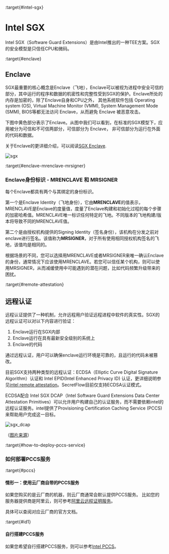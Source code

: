 :target{#intel-sgx}

# Intel SGX

Intel SGX（Software Guard Extensions）是由Intel推出的一种TEE方案。SGX的安全模型是只信任CPU和微码。

:target{#enclave}

## Enclave

SGX最重要的核心概念是Enclave（飞地），Enclave可以被视为进程中安全可信的部分，其中运行的程序和数据的机密性和完整性受到SGX的保护。Enclave所处的内存是加密的，除了Enclave自身和CPU之外， 其他系统软件包括 Operating system (OS), Virtual Machine Monitor (VMM), System Management Mode (SMM), BIOS等都无法访问 Enclave，从而避免 Enclave 被恶意攻击。

下图中黄色部分表示了Enclave。从图中我们可以看到，在标准的SGX模型下，应用被分为可信和不可信两部分，可信部分为 Enclave，
非可信部分为运行在外面的代码和数据。

关于Enclave的更详细介绍，可以阅读[SGX Enclave](https://www.intel.com/content/dam/develop/external/us/en/documents/overview-of-intel-sgx-enclave-637284.pdf).

![sgx](../../_assets/sgx.png)

:target{#enclave-mrenclave-mrsigner}

### Enclave身份标识 - MRENCLAVE 和 MRSIGNER

每个Enclave都具有两个与其绑定的身份标识。

第一个是Enclave Identity（飞地身份），它由<strong>MRENCLAVE</strong>的值表示，MRENCLAVE是Enclave的度量值，度量了Enclave构建和初始化过程的每个步骤的加密哈希值。MRENCLAVE唯一标识任何特定的飞地。不同版本的飞地构建/版本将导致不同的MRENCLAVE值。

第二个是由授权机构提供的Signing Identity（签名身份），该机构在分发之前对enclave进行签名。该值称为<strong>MRSIGNER</strong>，对于所有使用相同授权机构签名的飞地，该值均是相同的。

根据场景的不同，您可以选择用MRENCLAVE或者MRSIGNER来唯一确认Enclave的身份，通常情况下应该使用MRENCLAVE。若您可以信任某个机构，则可以使用MRSIGNER，从而减缓使用中可能遇到的潜在问题，比如代码频繁升级带来的困扰。

:target{#remote-attestation}

## 远程认证

远程认证提供了一种机制，允许远程用户验证远程进程中软件的真实性。SGX的远程认证可以对以下内容进行验证：

1. Enclave运行在SGX内部
2. Enclave运行在具有最新安全级别的系统上
3. Enclave的代码

通过远程认证，用户可以确保enclave运行环境是可靠的，且运行的代码未被篡改。

目前SGX支持两种类型的远程认证：ECDSA（Elliptic Curve Digital Signature Algorithm）认证和 Intel EPID(Intel Enhanced Privacy ID) 认证，更详细说明参见[intel remote attestation](https://www.intel.com/content/www/us/en/developer/tools/software-guard-extensions/attestation-services.html)。SecretFlow目前仅支持ECDSA认证模式。

ECDSA配合 Intel SGX DCAP（Intel Software Guard Extensions Data Center Attestation Primitives）可以允许用户构建自己的认证服务，而不需要依赖intel的远程认证服务。intel提供了Provisioning Certification Caching Service (PCCS)来帮助用户完成这一目标。

![sgx\_dcap](../../_assets/sgx_dcap.png)

（[图片来源](https://download.01.org/intel-sgx/sgx-dcap/1.10/linux/docs/SGX_DCAP_Caching_Service_Design_Guide.pdf)）

:target{#how-to-deploy-pccs-service}

### 如何部署PCCS服务

:target{#pccs}

#### 情形一：使用云厂商自带的PCCS服务

如果您购买的是云厂商的机器，则云厂商通常会默认提供PCCS服务。
比如您的服务器提供商是阿里云，则可参考[阿里云远程证明服务](https://www.alibabacloud.com/help/zh/ecs/user-guide/build-an-sgx-encrypted-computing-environment#section-utn-xc1-656)。

具体可以查阅对应云厂商的官方文档。

:target{#id1}

#### 自行搭建PCCS服务

如果您希望自行搭建PCCS服务，则可以参考[Intel PCCS](https://github.com/intel/SGXDataCenterAttestationPrimitives/tree/master/QuoteGeneration/pccs)。
